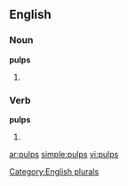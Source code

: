 ==English==

===Noun===
'''pulps'''

# {{plural of |[[pulp]]}}

===Verb===
'''pulps'''

# {{third-person singular of|[[pulp]]}}

[[Category:English plurals]]

[[ar:pulps]]
[[simple:pulps]]
[[vi:pulps]]